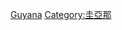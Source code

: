 {{Commons category|Culture of Guyana}}
{{cat main}}
[[Category:南美洲各国文化|Guyana]]
[[Category:圭亞那|Category:圭亞那]]